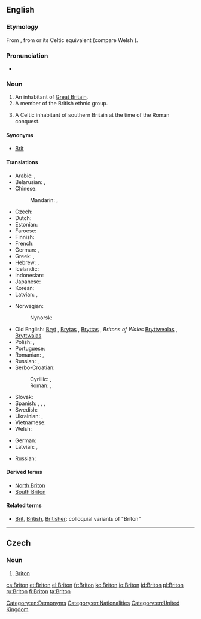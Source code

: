 ==English==
{{wikipedia|dab=Briton}}

===Etymology===
From {{etyl|fro|en}} {{term|Breton|lang=fro}}, from {{etyl|la|en}} {{term|Britto|lang=la}} or its Celtic equivalent (compare Welsh {{term|Brython|lang=cy}}).<!--''From Anglo-Saxon '''Bryton''' or '''Briton''', an inhabitant of Britain (or of Britany, which was sometimes used interchangeably with Britain). All these originate from the Ancient British *'''Brittānos''' (pl.'''Brittānī''').  The short form '''Brit''' (or '''Bryt''') apparently was used during the Saxon era.''-->

===Pronunciation===
* {{IPA|/ˈbrɪtən/}}

===Noun===
{{en-noun}}

# An inhabitant of [[Great Britain]].
# A member of the British ethnic group.
# {{context|historical|lang=en}} A Celtic inhabitant of southern Britain at the time of the Roman conquest.

====Synonyms====
* [[Brit]]

====Translations====
{{trans-top|inhabitant of Great Britain}}
* Arabic: {{t-|ar|بريطاني|m|tr=biriṭānī|sc=Arab}}, {{t-|ar|بريطانية|f|tr=biriṭāníyya|sc=Arab}}
* Belarusian: {{t-|be|брытанец|m|tr=brytánjec|sc=Cyrl}}, {{t-|be|брытанка|f|tr=brytánka|sc=Cyrl}}
* Chinese:
*: Mandarin: {{t|cmn|英國人|sc=Hani}}, {{t|cmn|英国人|tr=Yīngguórén|sc=Hani}}
* Czech: {{t+|cs|Brit|m}}
* Dutch: {{t+|nl|Brit|m}}
* Estonian: {{t+|et|britt}}
* Faroese: {{t-|fo|breti|m}}
* Finnish: {{t+|fi|britti}}
* French: {{t+|fr|Britannique|m|f}}
* German: {{t+|de|Brite|m}}, {{t+|de|Britin|f}}
* Greek: {{t-|el|Βρεταννός|m|tr=Vretannós|sc=Grek}}, {{t-|el|Βρεττανή|f|tr=Vrettaní|sc=Grek}}
* Hebrew: {{t-|he|בריטי|m|tr=brit'i|sc=Hebr}}, {{t-|he|בריטית|f|tr=brit'ít|sc=Hebr}}
* Icelandic: {{t-|is|Breti|m}}
* Indonesian: {{t-|id|orang Inggris}}
* Japanese: {{t+|ja|英国人|tr=えいこくじん, Eikokujin|sc=Jpan}}
* Korean: {{t-|ko|영국 사람|tr=Yeongguk saram|sc=Kore}}
* Latvian: {{t-|lv|brits|m}}, {{t-|lv|briti|m-p}}
{{trans-mid}}
* Norwegian: {{t-|no|brite|m}}
*: Nynorsk: {{t-|nn|brite|m}}
* Old English: [[Bryt]] {{m}}, [[Brytas]] {{m-p}}, [[Bryttas]] {{m}}, ''Britons of Wales'' [[Bryttwealas]] {{m-p}}, [[Bryttwalas]] {{m-p}}
* Polish: {{t+|pl|Brytyjczyk|m}}, {{t+|pl|Brytyjka|f}}
* Portuguese: {{t+|pt|bretão|m}}
* Romanian: {{t+|ro|britanic|m}}, {{t-|ro|britanică|f}}
* Russian: {{t+|ru|британец|m|tr=británec|sc=Cyrl}}, {{t+|ru|британка|f|tr=británka|sc=Cyrl}}
* Serbo-Croatian:
*: Cyrillic: {{t-|sh|Бритонац|m|sc=Cyrl}}, {{t-|sh|Британац|m|sc=Cyrl}}
*: Roman: {{t-|sh|Britonac|m}}, {{t-|sh|Britanac|m}}
* Slovak: {{t-|sk|Brit|m}}
* Spanish: {{t+|es|británico|m}}, {{t-|es|británica|f}}, {{t-|es|británicos|m-p}}, {{t-|es|británicas|f-p}}
* Swedish: {{t+|sv|britt|c}}
* Ukrainian: {{t-|uk|британець|m|tr=brytánecʹ|sc=Cyrl}}, {{t-|uk|британка|f|tr=brytánka|sc=Cyrl}}
* Vietnamese: {{t-|vi|người Anh}}
* Welsh: {{t-|cy|Brython}}
{{trans-bottom}}

{{trans-top|a Celtic inhabitant of southern Britain at the time of the Roman conquest}}
* German: {{t+|de|Britannier|m}}
* Latvian: {{t-|lv|brits|m}}, {{t-|lv|briti|f-p}}
{{trans-mid}}
* Russian: {{t+|ru|бритт|m|tr=britt|sc=Cyrl}}
{{trans-bottom}}

====Derived terms====
* [[North Briton]]
* [[South Briton]]

====Related terms====
* [[Brit]], [[British]], [[Britisher]]: colloquial variants of "Briton"

[[Category:en:Demonyms]]
[[Category:en:Nationalities]]
[[Category:en:United Kingdom]]

----

==Czech==

===Noun===
{{cs-noun|g=m}}

# [[#English|Briton]] {{gloss|historical: Celtic inhabitant of southern Britain at the time of the Roman conquest}}

[[cs:Briton]]
[[et:Briton]]
[[el:Briton]]
[[fr:Briton]]
[[ko:Briton]]
[[io:Briton]]
[[id:Briton]]
[[pl:Briton]]
[[ru:Briton]]
[[fi:Briton]]
[[ta:Briton]]